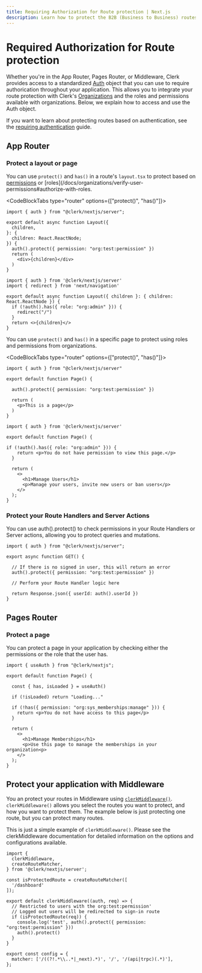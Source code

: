 ```yaml
---
title: Requiring Authorization for Route protection | Next.js
description: Learn how to protect the B2B (Business to Business) routes in your Next.js application that require authorization.
---
```


# Required Authorization for Route protection 

Whether you're in the App Router, Pages Router, or Middleware, Clerk provides access to a standardized [Auth](/docs/references/nextjs/authentication-object) object that you can use to require authorication throughout your application. This allows you to integrate your route protection with Clerk's [Organizations](http://localhost:4003/docs/organizations/overview) and the roles and permissions available with organizations. Below, we explain how to access and use the Auth object.

If you want to learn about protecting routes based on authentication, see the [requiring authentication](/docs/references/nextjs/route-protection-requiring-authentication) guide.


## App Router

### Protect a layout or page

You can use `protect()` and `has()` in a route's `layout.tsx` to protect based on [permissions](/docs/organizations/verify-user-permissions) or [roles](/docs/organizations/verify-user-permissions#authorize-with-roles.

<CodeBlockTabs type="router" options={["protect()", "has()"]}>

```tsx filename="app/dashboard/manage-users/layout.tsx" 
import { auth } from "@clerk/nextjs/server";

export default async function Layout({
  children,
}: {
  children: React.ReactNode;
}) {
  auth().protect({ permission: "org:test:permission" })
  return (
    <div>{children}</div>
  )
}
```

```tsx filename="app/dashboard/manage-users/layout.tsx" 
import { auth } from '@clerk/nextjs/server'
import { redirect } from 'next/navigation'

export default async function Layout({ children }: { children: React.ReactNode }) {
  if (!auth().has({ role: "org:admin" })) {
    redirect("/")
  }
  return <>{children}</>
}
```
</CodeBlockTabs>


You can use `protect()` and `has()` in a specific page to protect using roles and permissions from organizations.

<CodeBlockTabs type="router" options={["protect()", "has()"]}>
```tsx filename="app/manage-users/page.tsx"
import { auth } from "@clerk/nextjs/server"

export default function Page() {

  auth().protect({ permission: "org:test:permission" })

  return (
    <p>This is a page</p>
  )
}
```

```tsx filename="app/dashboard/manage-users/page.tsx" 
import { auth } from '@clerk/nextjs/server'

export default function Page() {

if (!auth().has({ role: "org:admin" })) {
    return <p>You do not have permission to view this page.</p>
  }

  return (
    <>
      <h1>Manage Users</h1>
      <p>Manage your users, invite new users or ban users</p>
    </>
  );
}
```
</CodeBlockTabs>

### Protect your Route Handlers and Server Actions

You can use auth().protect() to check permissions in your Route Handlers or Server actions, allowing you to protect queries and mutations.

```tsx filename="/app/api/dashboard/route.ts"
import { auth } from "@clerk/nextjs/server";

export async function GET() {

  // If there is no signed in user, this will return an error
  auth().protect({ permission: "org:test:permission" })

  // Perform your Route Handler logic here

  return Response.json({ userId: auth().userId })
}
```


## Pages Router

### Protect a page

You can protect a page in your application by checking either the permissions or the role that the user has. 

```tsx filename="/pages/dashboard/manage-memberships"
import { useAuth } from "@clerk/nextjs";

export default function Page() {

  const { has, isLoaded } = useAuth()

  if (!isLoaded) return "Loading..."

  if (!has({ permission: "org:sys_memberships:manage" })) {
    return <p>You do not have access to this page</p>
  }

  return (
    <>
      <h1>Manage Memberships</h1>
      <p>Use this page to manage the memberships in your organization<p>
    </>
  );
}
````

## Protect your application with Middleware

You an protect your routes in Middleware using [`clerkMiddleware()`](/docs/references/nextjs/clerk-middleware). `clerkMiddleware()` allows you select the routes you want to protect, and how you want to protect them. The example below is just protecting one route, but you can protect many routes.

This is just a simple example of `clerkMiddleware()`. Please see the clerkMiddleware documentation for detailed information on the options and configurations available.

```tsx filename="middleware.tsx"
import {
  clerkMiddleware,
  createRouteMatcher,
} from '@clerk/nextjs/server';

const isProtectedRoute = createRouteMatcher([
  '/dashboard'
]);

export default clerkMiddleware((auth, req) => {
  // Restricted to users with the org:test:permission'
  // Logged out users will be redirected to sign-in route
  if (isProtectedRoute(req)) {
    console.log('test', auth().protect({ permission: "org:test:permission" }))
    auth().protect()
  }
}

export const config = {
  matcher: ['/((?!.*\\..*|_next).*)', '/', '/(api|trpc)(.*)'],
};
```


